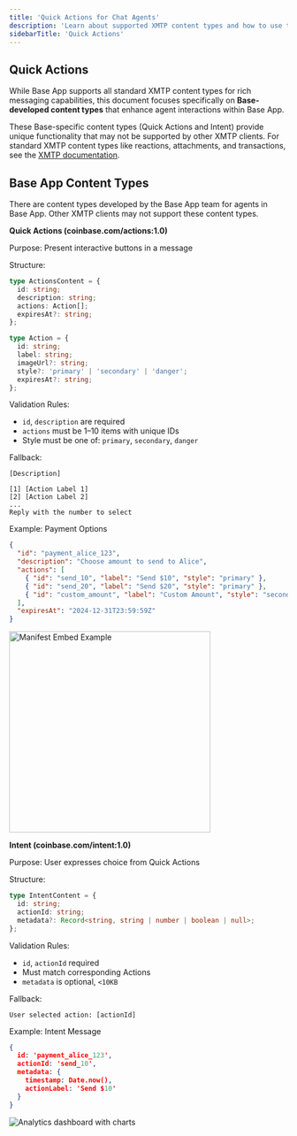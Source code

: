 ```yaml
---
title: 'Quick Actions for Chat Agents'
description: 'Learn about supported XMTP content types and how to use them in your chat agent'
sidebarTitle: 'Quick Actions'
---
```


## Quick Actions

While Base App supports all standard XMTP content types for rich messaging capabilities, this document focuses specifically on **Base-developed content types** that enhance agent interactions within Base App.

These Base-specific content types (Quick Actions and Intent) provide unique functionality that may not be supported by other XMTP clients. For standard XMTP content types like reactions, attachments, and transactions, see the [XMTP documentation](https://docs.xmtp.org/agents/content-types/content-types).

## Base App Content Types

There are content types developed by the Base App team for agents in Base App. Other XMTP clients may not support these content types.

**Quick Actions (coinbase.com/actions:1.0)**

Purpose: Present interactive buttons in a message

Structure:

```typescript
type ActionsContent = {
  id: string;
  description: string;
  actions: Action[];
  expiresAt?: string;
};

type Action = {
  id: string;
  label: string;
  imageUrl?: string;
  style?: 'primary' | 'secondary' | 'danger';
  expiresAt?: string;
};
```

Validation Rules:

- `id`, `description` are required
- `actions` must be 1–10 items with unique IDs
- Style must be one of: `primary`, `secondary`, `danger`

Fallback:

```
[Description]

[1] [Action Label 1]
[2] [Action Label 2]
...
Reply with the number to select
```

Example: Payment Options

```json
{
  "id": "payment_alice_123",
  "description": "Choose amount to send to Alice",
  "actions": [
    { "id": "send_10", "label": "Send $10", "style": "primary" },
    { "id": "send_20", "label": "Send $20", "style": "primary" },
    { "id": "custom_amount", "label": "Custom Amount", "style": "secondary" }
  ],
  "expiresAt": "2024-12-31T23:59:59Z"
}
```

<Frame caption='Example of Quick Actions message'>
  <img
    alt='Manifest Embed Example'
    src='/images/tba_example.jpeg'
    height='364'
  />
</Frame>

**Intent (coinbase.com/intent:1.0)**

Purpose: User expresses choice from Quick Actions

Structure:

```typescript
type IntentContent = {
  id: string;
  actionId: string;
  metadata?: Record<string, string | number | boolean | null>;
};
```

Validation Rules:

- `id`, `actionId` required
- Must match corresponding Actions
- `metadata` is optional, `<10KB`

Fallback:

```
User selected action: [actionId]
```

Example: Intent Message

```json
{
  id: 'payment_alice_123',
  actionId: 'send_10',
  metadata: {
    timestamp: Date.now(),
    actionLabel: 'Send $10'
  }
}
```

<Frame caption='Example of Intent Message'>
  <img
    src='/images/transaction_chat.jpeg'
    alt='Analytics dashboard with charts'
  />
</Frame>
